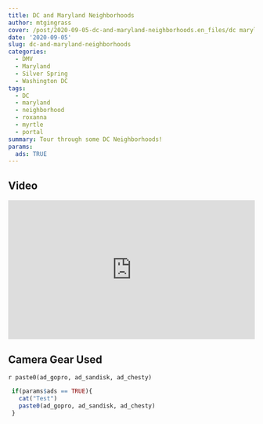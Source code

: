 ```yaml
---
title: DC and Maryland Neighborhoods
author: mtgingrass
cover: /post/2020-09-05-dc-and-maryland-neighborhoods.en_files/dc maryland neighborhood.png
date: '2020-09-05'
slug: dc-and-maryland-neighborhoods
categories:
  - DMV
  - Maryland
  - Silver Spring
  - Washington DC
tags:
  - DC
  - maryland
  - neighborhood
  - roxanna
  - myrtle
  - portal
summary: Tour through some DC Neighborhoods!
params:
  ads: TRUE
---
```


## Video

<style>.embed-container { position: relative; padding-bottom: 56.25%; height: 0; overflow: hidden; max-width: 100%; } .embed-container iframe, .embed-container object, .embed-container embed { position: absolute; top: 0; left: 0; width: 100%; height: 100%; }</style><div class='embed-container'><iframe src='https://www.youtube.com/embed/uy9pwyHi0Bc' frameborder='0' allowfullscreen></iframe></div>

## Camera Gear Used

`r paste0(ad_gopro, ad_sandisk, ad_chesty)`

```r
 if(params$ads == TRUE){
   cat("Test")
   paste0(ad_gopro, ad_sandisk, ad_chesty)
 }
```

